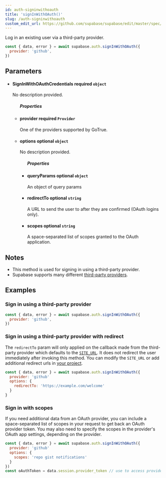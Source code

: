 ```yaml
---
id: auth-signinwithoauth
title: 'signInWithOAuth()'
slug: /auth-signinwithoauth
custom_edit_url: https://github.com/supabase/supabase/edit/master/spec/supabase_js_v2_legacy.yml
---
```



Log in an existing user via a third-party provider.

```js
const { data, error } = await supabase.auth.signInWithOAuth({
  provider: 'github',
})
```

## Parameters

<ul className="method-list-group">
  
<li className="method-list-item">
  <h4 className="method-list-item-label">
    <span className="method-list-item-label-name">
      SignInWithOAuthCredentials
    </span>
    <span className="method-list-item-label-badge required">
      required
    </span>
    <span className="method-list-item-validation">
      <code>object</code>
    </span>
  </h4>
  <div class="method-list-item-description">

No description provided.

  </div>
  
<ul className="method-list-group">
  <h5 class="method-list-title method-list-title-isChild expanded">Properties</h5>

<li className="method-list-item">
  <h4 className="method-list-item-label">
    <span className="method-list-item-label-name">
      provider
    </span>
    <span className="method-list-item-label-badge required">
      required
    </span>
    <span className="method-list-item-validation">
      <code>Provider</code>
    </span>
  </h4>
  <div class="method-list-item-description">

One of the providers supported by GoTrue.

  </div>
  
</li>

<li className="method-list-item">
  <h4 className="method-list-item-label">
    <span className="method-list-item-label-name">
      options
    </span>
    <span className="method-list-item-label-badge false">
      optional
    </span>
    <span className="method-list-item-validation">
      <code>object</code>
    </span>
  </h4>
  <div class="method-list-item-description">

No description provided.

  </div>
  
<ul className="method-list-group">
  <h5 class="method-list-title method-list-title-isChild expanded">Properties</h5>

<li className="method-list-item">
  <h4 className="method-list-item-label">
    <span className="method-list-item-label-name">
      queryParams
    </span>
    <span className="method-list-item-label-badge false">
      optional
    </span>
    <span className="method-list-item-validation">
      <code>object</code>
    </span>
  </h4>
  <div class="method-list-item-description">

An object of query params

  </div>
  
</li>

<li className="method-list-item">
  <h4 className="method-list-item-label">
    <span className="method-list-item-label-name">
      redirectTo
    </span>
    <span className="method-list-item-label-badge false">
      optional
    </span>
    <span className="method-list-item-validation">
      <code>string</code>
    </span>
  </h4>
  <div class="method-list-item-description">

A URL to send the user to after they are confirmed (OAuth logins only).

  </div>
  
</li>

<li className="method-list-item">
  <h4 className="method-list-item-label">
    <span className="method-list-item-label-name">
      scopes
    </span>
    <span className="method-list-item-label-badge false">
      optional
    </span>
    <span className="method-list-item-validation">
      <code>string</code>
    </span>
  </h4>
  <div class="method-list-item-description">

A space-separated list of scopes granted to the OAuth application.

  </div>
  
</li>

</ul>

</li>

</ul>

</li>

</ul>

## Notes

- This method is used for signing in using a third-party provider.
- Supabase supports many different [third-party providers](https://supabase.com/docs/guides/auth#providers).

## Examples

### Sign in using a third-party provider

```js
const { data, error } = await supabase.auth.signInWithOAuth({
  provider: 'github',
})
```

### Sign in using a third-party provider with redirect

The `redirectTo` param will only applied on the callback made from the third-party provider which defaults to the [`SITE_URL`](https://supabase.com/docs/reference/auth/config#site_url). It does not redirect the user immediately after invoking this method.
You can modify the `SITE_URL` or add additional redirect urls in [your project](https://app.supabase.com/project/_/auth/settings).

```js
const { data, error } = await supabase.auth.signInWithOAuth({
  provider: 'github'
  options: {
    redirectTo: 'https://example.com/welcome'
  }
}
```

### Sign in with scopes

If you need additional data from an OAuth provider, you can include a space-separated list of scopes in your request to get back an OAuth provider token.
You may also need to specify the scopes in the provider's OAuth app settings, depending on the provider.

```js
const { data, error } = await supabase.auth.signInWithOAuth({
  provider: 'github'
  options: {
    scopes: 'repo gist notifications'
  }
})
const oAuthToken = data.session.provider_token // use to access provider API
```
